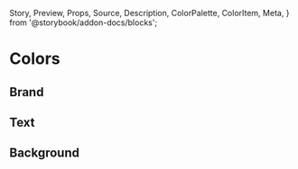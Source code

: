   Story,
  Preview,
  Props,
  Source,
  Description,
  ColorPalette,
  ColorItem,
  Meta,
} from '@storybook/addon-docs/blocks';

<Meta title="Brand/Colors" />

# Colors

## Brand

<ColorPalette>
  <ColorItem
    title="theme.color.primary"
    subtitle="Primary Colour"
    colors={['#eb1d23']}
  />
  <ColorItem
    title="theme.color.primary"
    subtitle="Primary Dark"
    colors={['#cb070c']}
  />
</ColorPalette>

## Text

<ColorPalette>
  <ColorItem
    title="theme.color.text"
    subtitle="Default Text"
    colors={['#000']}
  />
  <ColorItem
    title="theme.color.textSecondary"
    subtitle="Secondary Text"
    colors={['#666']}
  />
  <ColorItem
    title="theme.color.muted"
    subtitle="Muted Text"
    colors={['#999']}
  />
  <ColorItem
    title="theme.color.textLight"
    subtitle="White Text"
    colors={['rgba(255, 255, 255, 0.9)']}
  />
  <ColorItem
    title="theme.color.hyperlink"
    subtitle="Default Hyperlink"
    colors={['#4f61ee']}
  />
  <ColorItem
    title="theme.color.hyperlinkActive"
    subtitle="Active hyperlink"
    colors={['#0231e9']}
  />
</ColorPalette>

## Background

<ColorPalette>
  <ColorItem
    title="theme.color.lightgrey"
    subtitle="Light Background"
    colors={['#ececec']}
  />
  <ColorItem
    title="theme.color.lightgreyHover"
    subtitle="Light Background Hover"
    colors={['#e4e4e4']}
  />
  <ColorItem
    title="theme.color.backgroundTransparent"
    subtitle="Transparent Background"
    colors={['rgba(0, 0, 0, 0.7)']}
  />
</ColorPalette>
